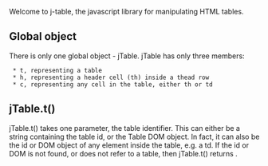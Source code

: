 Welcome to j-table, the javascript library for manipulating HTML tables.

==Global object==
There is only one global object - jTable. jTable has only three members:
  * t, representing a table
  * h, representing a header cell (th) inside a thead row
  * c, representing any cell in the table, either th or td

==jTable.t()==
jTable.t() takes one parameter, the table identifier. This can either be a string containing the table id, or the Table DOM object. In fact, it can also be the id or DOM object of any element inside the table, e.g. a td. If the id or DOM is not found, or does not refer to a table, then jTable.t() returns {{{undefined}}}.